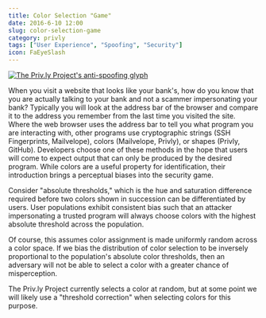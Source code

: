 ```yaml
---
title: Color Selection "Game"
date: 2016-6-10 12:00
slug: color-selection-game
category: privly
tags: ["User Experience", "Spoofing", "Security"]
icon: FaEyeSlash
---
```


<a href="/color-selection-game.html">
  <img alt="The Priv.ly Project's anti-spoofing glyph" src="/static/images/blog/content/glyph.png" title="The Priv.ly Project's anti-spoofing glyph" class="img-responsive" />
</a>

When you visit a website that looks like your bank's, how do you know that you are actually talking to
your bank and not a scammer impersonating your bank? Typically you will look at the address bar of the
browser and compare it to the address you remember from the last time you visited the site.
Where the web browser uses the address bar to tell you what program you are interacting with, other
programs use cryptographic strings (SSH Fingerprints, Mailvelope), colors (Mailvelope, Privly), or shapes (Privly, GitHub). Developers choose one of these methods in the hope that users will come to expect output that can
only be produced by the desired program.
While colors are a useful property for identification, their introduction brings a perceptual biases into the security game.

Consider "absolute thresholds," which is the hue and saturation difference required before two colors shown in succession can be differentiated by users. User populations exhibit consistent bias such that an attacker impersonating a trusted program will always choose colors with the highest absolute threshold across the population.

Of course, this assumes color assignment is made uniformly random across a color space. If we bias the distribution of color selection to be inversely proportional to the population's absolute color thresholds, then an adversary will not be able to select a color with a greater chance of misperception.

The Priv.ly Project currently selects a color at random, but at some point we will likely use a "threshold correction"
when selecting colors for this purpose.

